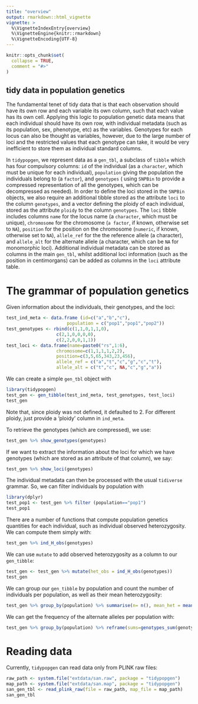 ```yaml
---
title: "overview"
output: rmarkdown::html_vignette
vignette: >
  %\VignetteIndexEntry{overview}
  %\VignetteEngine{knitr::rmarkdown}
  %\VignetteEncoding{UTF-8}
---
```


```r
knitr::opts_chunk$set(
  collapse = TRUE,
  comment = "#>"
)
```

## tidy data in population genetics

The fundamental tenet of tidy data that is that each observation should have its
own row and each variable its own column, such that each value has its own cell.
Applying this logic to population genetic data means that each individual should
have its own row, with individual metadata (such as its population, sex, phenotype, etc)
as the variables. Genotypes for each locus can also be thought as variables, however, due
to the large number of loci and the restricted values that each genotype can take, it would
be very inefficient to store them as individual standard columns. 

In `tidypopgen`, we represent data as a `gen_tbl`, a subclass of `tibble` which has
four compulsory columns: `id` of the individual (as a `character`, which must 
be unique for each individual), `population` giving the population the 
individuals belong to (a `factor`), and `genotypes` (
using `SNPBin` to provide a compressed representation of all the genotypes, which
can be decompressed as needed). In order to define the loci stored in the `SNPBin` objects,
we also require an additional tibble stored as the attribute `loci` to the column `genotypes`,
and a vector defining the ploidy of each individual, stored as the attribute 
`ploidy` to the column `genotypes`. 
The `loci` tibble includes columns
`name` for the locus name (a `character`, which must be unique), `chromosome` for the chromosome (`a factor`, if known, 
otherwise set to `NA`), `position` for the position on the chromosome (`numeric`, if known, 
otherwise set to `NA`), `allele_ref` for the the reference allele (a character),
and `allele_alt` for the alternate allele (a character, which can be `NA` for
monomorphic loci). Additional individual metadata can be stored as columns in
the main `gen_tbl`, whilst additional loci information (such as the position in 
centimorgans) can be added as columns in the `loci` attribute table.

# The grammar of population genetics

Given information about the individuals, their genotypes, and the loci:
```r
test_ind_meta <- data.frame (id=c("a","b","c"),
                       population = c("pop1","pop1","pop2"))
test_genotypes <- rbind(c(1,1,0,1,1,0), 
                   c(2,1,0,0,0,0), 
                   c(2,2,0,0,1,1))
test_loci <- data.frame(name=paste0("rs",1:6),
                   chromosome=c(1,1,1,1,2,2),
                   position=c(3,5,65,343,23,456),
                   allele_ref = c("a","t","c","g","c","t"),
                   allele_alt = c("t","c", NA,"c","g","a"))
```

We can create a simple `gen_tbl` object with
```r
library(tidypopgen)
test_gen <- gen_tibble(test_ind_meta, test_genotypes, test_loci)
test_gen
```
Note that, since ploidy was not defined, it defaulted to 2. For different ploidy,
just provide a 'ploidy' column in `ind_meta`.

To retrieve the genotypes (which are compressed), we use:
```r
test_gen %>% show_genotypes(genotypes)
```

If we want to extract the information about the loci for which we have genotypes
(which are stored as an attribute of that column),
we say:
```r
test_gen %>% show_loci(genotypes)
```

The individual metadata can then be processed with the usual `tidiverse` grammar.
So, we can filter individuals by population with
```r
library(dplyr)
test_pop1 <- test_gen %>% filter (population=="pop1")
test_pop1
```

There are a number of functions that compute population genetics quantities for each
individual, such as individual observed heterozygosity. We can compute them simply with:
```r
test_gen %>% ind_H_obs(genotypes)
```

We can use `mutate` to add observed heterozygosity as a column to our `gen_tibble`:
```r
test_gen <- test_gen %>% mutate(het_obs = ind_H_obs(genotypes))
test_gen
```

We can group our `gen_tibble` by population and count the number of individuals 
per population, as well as their mean heterozygosity:
```r
test_gen %>% group_by(population) %>% summarise(n= n(), mean_het = mean(ind_H_obs(genotypes)))
```

We can get the frequency of the alternate alleles per population with:
```r
test_gen %>% group_by(population) %>% reframe(sums=genotypes_sum(genotypes))
```

# Reading data

Currently, `tidypopgen` can read data only from PLINK raw files:

```r
raw_path <- system.file("extdata/san.raw", package = "tidypopgen")
map_path <- system.file("extdata/san.map", package = "tidypopgen")
san_gen_tbl <- read_plink_raw(file = raw_path, map_file = map_path)
san_gen_tbl
```
